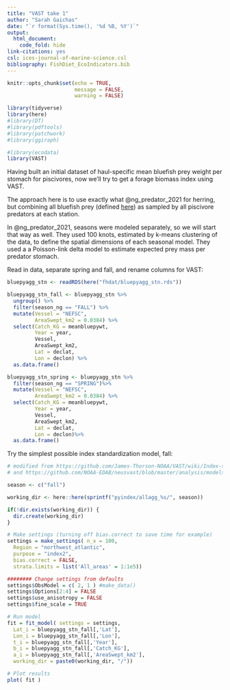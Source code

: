 ```yaml
---
title: "VAST take 1"
author: "Sarah Gaichas"
date: "`r format(Sys.time(), '%d %B, %Y')`"
output:
  html_document:
    code_fold: hide
link-citations: yes
csl: ices-journal-of-marine-science.csl
bibliography: FishDiet_EcoIndicators.bib
---
```


```r
knitr::opts_chunk$set(echo = TRUE,
                      message = FALSE,
                      warning = FALSE)

library(tidyverse)
library(here)
#library(DT)
#library(pdftools)
#library(patchwork)
#library(ggiraph)

#library(ecodata)
library(VAST)
```

Having built an initial dataset of haul-specific mean bluefish prey weight per stomach for piscivores, now we'll try to get a forage biomass index using VAST.

The approach here is to use exactly what @ng_predator_2021 for herring, but combining all bluefish prey (defined [here](https://sgaichas.github.io/bluefishdiet/PreyAggs.html)) as sampled by all piscivore predators at each station.

In @ng_predator_2021, seasons were modeled separately, so we will start that way as well. They used 100 knots, estimated by k-means clustering of the data, to define the spatial dimensions of each seasonal model. They used a a Poisson-link delta model to estimate expected prey mass per predator stomach.  

Read in data, separate spring and fall, and rename columns for VAST:

```r
bluepyagg_stn <- readRDS(here("fhdat/bluepyagg_stn.rds"))

bluepyagg_stn_fall <- bluepyagg_stn %>%
  ungroup() %>%
  filter(season_ng == "FALL") %>%
  mutate(Vessel = "NEFSC",
         AreaSwept_km2 = 0.0384) %>%
  select(Catch_KG = meanbluepywt,
         Year = year,
         Vessel,
         AreaSwept_km2,
         Lat = declat,
         Lon = declon) %>%
  as.data.frame()

bluepyagg_stn_spring <- bluepyagg_stn %>%
  filter(season_ng == "SPRING")%>%
  mutate(Vessel = "NEFSC",
         AreaSwept_km2 = 0.0384) %>%
  select(Catch_KG = meanbluepywt,
         Year = year,
         Vessel,
         AreaSwept_km2,
         Lat = declat,
         Lon = declon)%>%
  as.data.frame()
```

Try the simplest possible index standardization model, fall:

```r
# modified from https://github.com/James-Thorson-NOAA/VAST/wiki/Index-standardization
# and https://github.com/NOAA-EDAB/neusvast/blob/master/analysis/models/pisc_pesc.R

season <- c("fall")

working_dir <- here::here(sprintf("pyindex/allagg_%s/", season))

if(!dir.exists(working_dir)) {
  dir.create(working_dir)
}

# Make settings (turning off bias.correct to save time for example)
settings = make_settings( n_x = 100, 
  Region = "northwest_atlantic", 
  purpose = "index2", 
  bias.correct = FALSE,
  strata.limits = list('All_areas' = 1:1e5))

######## Change settings from defaults
settings$ObsModel = c( 2, 1 ) #make_data()
settings$Options[2:4] = FALSE
settings$use_anisotropy = FALSE
settings$fine_scale = TRUE

# Run model
fit = fit_model( settings = settings, 
  Lat_i = bluepyagg_stn_fall[,'Lat'], 
  Lon_i = bluepyagg_stn_fall[,'Lon'], 
  t_i = bluepyagg_stn_fall[,'Year'], 
  b_i = bluepyagg_stn_fall[,'Catch_KG'],
  a_i = bluepyagg_stn_fall[,'AreaSwept_km2'], 
  working_dir = paste0(working_dir, "/"))

# Plot results
plot( fit )
```

